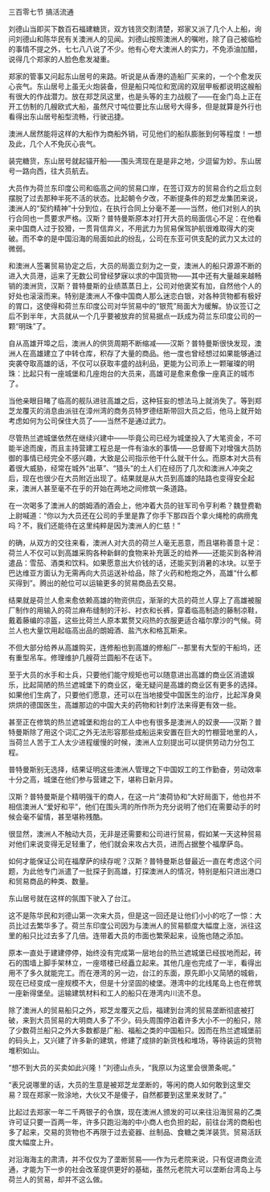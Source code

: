 

三百零七节 搞活流通

刘德山当即买下数百石福建糖货，双方钱货交割清楚，郑家又派了几个人上船，询问刘德山和陈华民有关澳洲人的见闻。刘德山按照澳洲人的嘱咐，除了自己被临检的事情不提之外，七七八八说了不少。他有心夸大澳洲人的实力，不免添油加醋，说得几个郑家的人脸色愈发凝重。

郑家的管事又问起东山居号的来路。听说是从香港的造船厂买来的，一个个愈发灰心丧气。东山居号上虽无火炮装备，但是船只吨位和宽阔的双层甲板都说明这艘船有很大的作战潜力。放在郑芝凤这里，也是头等的主力战舰了――在金门岛上正在开工仿制的几艘欧式大船，虽然尺寸吨位要比东山居号大得多，但是就算是外行也看得出东山居号船型流畅，行驶迅捷。

澳洲人居然能将这样的大船作为商船外销，可见他们的船队膨胀到何等程度！一想及此，几个人不免灰心丧气。

装完糖货，东山居号就起锚开船――围头湾现在是是非之地，少逗留为妙。东山居号一路向西，往大员航去。

大员作为荷兰东印度公司和临高之间的贸易口岸，在签订双方的贸易合约之后立刻摆脱了过去那种半死不活的状态。比起朝令夕改，不断提条件的郑芝龙集团来说，澳洲人的“契约精神”十分到位，在执行合同上分毫不差――当然，他们对别人的执行合同也一贯要求严格。汉斯？普特曼斯原本对打开大员的局面信心不足：在他看来中国商人过于狡猾，一贯背信弃义，不用武力为贸易保驾护航很难取得大的突破。而不幸的是中国沿海的局面如此的纷乱，公司在东亚可供支配的武力又太过的微弱。

和澳洲人签署贸易协定之后，大员的局面立刻为之一变，澳洲人的船只源源不断的进入大员港，运来了无数公司曾经梦寐以求的中国货物――其中还有大量越来越畅销的澳洲货，汉斯？普特曼斯的业绩蒸蒸日上，公司对他褒奖有加，自然他个人的好处也滚滚而来。特别是澳洲人不像中国商人那么迷恋白银，对各种货物都有极好的胃口，这使得和荷兰东印度公司对华贸易中的“银荒”局面大为缓解。协议签订之后不到半年，大员就从一个几乎要被放弃的贸易据点一跃成为荷兰东印度公司的一颗“明珠”了。

自从高雄开埠之后，澳洲人的供货周期不断缩减――汉斯？普特曼斯很快发现，澳洲人在高雄建立了中转仓库，积存了大量的商品。他一度也曾经想过如果能够通过突袭夺取高雄的话，不仅可以获取丰盛的战利品，更能为公司添上一颗璀璨的明珠：比起只有一座城堡和几座炮台的大员来，高雄可是愈来愈像一座真正的城市了。

当他亲眼目睹了临高的舰队进驻高雄之后，这种狂妄的想法马上就消失了。等到郑芝龙覆灭的消息由派驻在漳州湾的商务员特罗德纽斯带回大员之后，他马上就开始考虑如何为公司保住大员了――当然不是通过武力。

尽管热兰遮城堡依然在继续兴建中――毕竟公司已经为城堡投入了大笔资金，不可能半途而废，而且主持营建工程总是一件有油水的事情――总督阁下对增强大员防御的事情已经完全不感兴趣，大致是公司指示他干什么就干什么。而原本对大员有着很大威胁，经常在城外“出草”、“猎头”的土人们在经历了几次和澳洲人冲突之后，现在也很少在大员附近出现了。结果就是从大员到高雄的陆路也变得安全起来，澳洲人甚至毫不在乎的开始在两地之间修筑一条道路。

在一次喝多了澳洲人的朗姆酒的酒会上，他冲着大员的驻军司令亨利希？魏登费勒上尉喊道：“你以为大员还在公司的手里是靠了你手下那四百个拿火绳枪的病痨鬼吗？不，我们还能待在这里纯粹是因为澳洲人的仁慈！”

的确，从双方的交往来看，澳洲人对大员的荷兰人毫无恶意，而且堪称善意十足：荷兰人不仅可以到高雄采购各种新鲜的食物来补充匮乏的给养――还能买到各种消遣品：雪茄、酒类和饮料。如果愿意出大价钱的话，还能买到消暑的冰块。以至于巴达维亚方面认为无需再向大员运送补给品，除了火药和枪炮之外，高雄“什么都买得到”。腾出的舱位可以运输更多的贸易商品去交易。

结果就是荷兰人愈来愈依赖高雄的物资供应，渐渐的大员的荷兰人穿上了高雄被服厂制作的用输入的荷兰麻布缝制的汗衫、衬衣和长裤，穿着临高制造的藤制凉鞋，戴着藤编的凉盔，这些比荷兰人原本累赘又闷热的衣服更适合福尔摩沙的气候。荷兰人也大量饮用起临高出品的朗姆酒、盐汽水和格瓦斯来。

不但大部分给养从高雄购买，连修船也到高雄的修船厂--那里有大型的干船坞，还有重型吊车。修理维护几艘荷兰圆船不在话下。

至于大员的水手和士兵，只要他们能守规矩也可以随意进出高雄的商业区消遣娱乐，比起简陋的热兰遮城堡下的商业区，毫无疑问是高雄的商业区有更多的选择。如果他们生病了，只要他们愿意，还可以在当地接受中国医生的治疗，比起浑身臭烘烘的德国医生，高雄那边的中国大夫的药物和针刺疗法来得更有效一些。

甚至正在修筑的热兰遮城堡和炮台的工人中也有很多是澳洲人的奴隶――汉斯？普特曼斯除了用这个词汇之外无法形容那些成船运来安置在巨大的竹棚营地里的人，当荷兰人苦于工人太少进程缓慢的时候，澳洲人立刻提出可以提供劳动力分包工程。

普特曼斯别无选择，结果证明这些澳洲人管理之下中国奴工的工作勤奋，劳动效率十分之高，城堡在他们参与营建之下，堪称日新月异。

汉斯？普特曼斯是个精明强干的商人，在这一片“澳荷协和”大好局面下，他也并不相信澳洲人“爱好和平”，他们在围头湾的所作所为充分说明了他们在需要动手的时候会毫不留情，甚至堪称残酷。

很显然，澳洲人不触动大员，无非是还需要和公司进行贸易，假如某一天这种贸易对他们来说变得无足轻重了，他们就会来攻占大员，进而占据整个福摩萨岛。

如何才能保证公司在福摩萨的续存呢？汉斯？普特曼斯总督最近一直在考虑这个问题，为此他专门派遣了一批探子到高雄，打探澳洲人的情况，特别是船只进出港口和贸易商品的种类、数量。

东山居号就在这样的氛围下驶入了台江。

这不是陈华民和刘德山第一次来大员，但是这一回还是让他们小小的吃了一惊：大员比过去繁华多了。荷兰东印度公司因为与澳洲人的贸易额度大幅度上涨，派往这里的船只比过去多了几倍。连带着大员的市面也繁荣起来，设施也随之添加。

原本一直处于建建停停，始终没有完成第一层地台的热兰遮城堡已经拔地而起，砖石的围墙上脚手架林立，一座塔楼已经矗立起来。其他几座也完成了一半，看得出用不了多久就能完工。而在港湾的另一边，台江的东面，原先即小又简陋的城砦，现在已经变成一座规模不大，但是十分坚固的棱堡。港湾中的北线尾岛上也在修筑一座新得堡垒。运输建筑材料和工人的船只在港湾内川流不息。

除了澳洲人的贸易船只之外，郑芝龙覆灭之后，福建到台湾的贸易垄断彻底被打破，来到大员贸易的大明商人多了不少。码头周围停泊着许多大小不一的船只，除了少数荷兰船只之外大多数都是广船、福船之类的中国船只。因而在热兰遮城堡前的码头上，又兴建了许多新的建筑，修建了成排的新货栈和堆场，等待装运的货物堆积如山。

“想不到大员的买卖如此兴隆！”刘德山点头，“我原以为这里会很萧条呢。”

“表兄说哪里的话，大员的生意是被郑芝龙垄断的，等闲的商人如何敢到这里交易？现在郑家一败涂地，大伙又不是傻子，自然都要到这里来发财了。”

比起过去郑家一年二千两银子的令旗，现在澳洲人颁发的可以来往沿海贸易的乙类许可证只要一百两一年，许多只跑沿海的中小商人也负担的起，前往台湾的商船也多了起来，交易的货物也不再限于过去瓷器、丝制品、食糖之类洋装货。贸易活跃度大幅度上升。

对沿海海主的肃清，并不仅仅为了垄断贸易――作为元老院来说，只有促进商业流通，才能为下一步的社会改革提供更好的基础，虽然元老院大可以垄断台湾岛上与荷兰人的贸易，却并不这么做。

